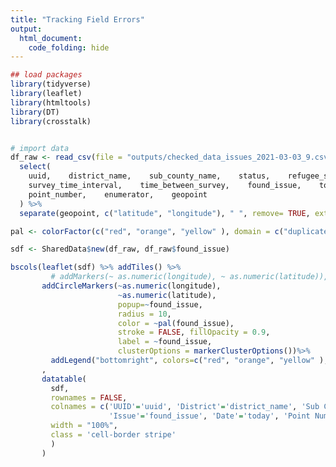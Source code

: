 ```yaml
---
title: "Tracking Field Errors"
output: 
  html_document:
    code_folding: hide
---
```


```r


## load packages
library(tidyverse)
library(leaflet)
library(htmltools)
library(DT)
library(crosstalk)


# import data
df_raw <- read_csv(file = "outputs/checked_data_issues_2021-03-03_9.csv") %>%
  select(
    uuid,    district_name,    sub_county_name,    status,    refugee_settle_name,
    survey_time_interval,    time_between_survey,    found_issue,    today,
    point_number,    enumerator,    geopoint
  ) %>% 
  separate(geopoint, c("latitude", "longitude"), " ", remove= TRUE, extra = "drop")

```


```r



pal <- colorFactor(c("red", "orange", "yellow" ), domain = c("duplicate_pt_no", "less_survey_time", "less_time_btn_surveys"))

sdf <- SharedData$new(df_raw, df_raw$found_issue)

bscols(leaflet(sdf) %>% addTiles() %>%
         # addMarkers(~ as.numeric(longitude), ~ as.numeric(latitude)),
       addCircleMarkers(~as.numeric(longitude),
                        ~as.numeric(latitude),
                        popup=~found_issue,
                        radius = 10,
                        color = ~pal(found_issue),
                        stroke = FALSE, fillOpacity = 0.9,
                        label = ~found_issue,
                        clusterOptions = markerClusterOptions())%>% 
         addLegend("bottomright", colors=c("red", "orange", "yellow" ), labels=c("Duplicate Point No", "Less Survey Time", "Less Time btn Surveys"), title="Errors from data")
       ,
       datatable(
         sdf,
         rownames = FALSE,
         colnames = c('UUID'='uuid', 'District'='district_name', 'Sub County'='sub_county_name', 'Status'='status', 'Settle Name'='refugee_settle_name', 'Survey Time'='survey_time_interval', 'Time BTN Survey'='time_between_survey', 
                      'Issue'='found_issue', 'Date'='today', 'Point Number'='point_number', 'Enumerator'='enumerator' ),
         width = "100%", 
         class = 'cell-border stripe'
         )
       )

```

